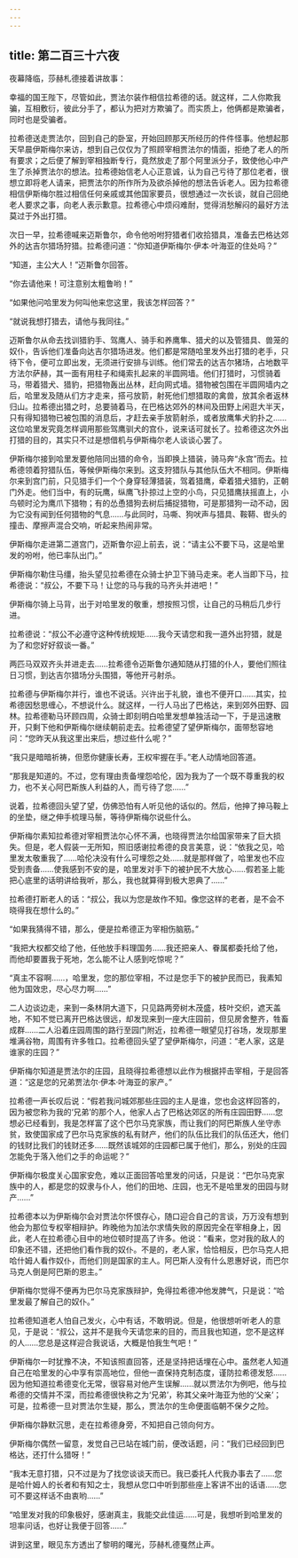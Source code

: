 ```yaml
---
---
---
```

title: 第二百三十六夜
---






夜幕降临，莎赫札德接着讲故事：





幸福的国王陛下，尽管如此，贾法尔装作相信拉希德的话。就这样，二人你欺我骗，互相敷衍，彼此分手了，都认为把对方欺骗了。而实质上，他俩都是欺骗者，同时也是受骗者。

拉希德送走贾法尔，回到自己的卧室，开始回顾那天所经历的件件怪事。他想起那天早晨伊斯梅尔来访，想到自己仅仅为了照顾宰相贾法尔的情面，拒绝了老人的所有要求；之后便了解到宰相独断专行，竟然放走了那个阿里派分子，致使他心中产生了杀掉贾法尔的想法。拉希德始信老人心正意诚，认为自己亏待了那位老者，很想立即将老人请来，把贾法尔的所作所为及欲杀掉他的想法告诉老人。因为拉希德相信伊斯梅尔胜过相信任何亲戚或其他国家要员，很想通过一次长谈，就自己回绝老人要求之事，向老人表示歉意。拉希德心中烦闷难耐，觉得消愁解闷的最好方法莫过于外出打猎。

次日一早，拉希德喊来迈斯鲁尔，命令他吩咐狩猎者们收拾猎具，准备去巴格达郊外的达吉尔猎场狩猎。拉希德问道：“你知道伊斯梅尔·伊本·叶海亚的住处吗？”

“知道，主公大人！”迈斯鲁尔回答。

“你去请他来！可注意别太粗鲁哟！”

“如果他问哈里发为何叫他来您这里，我该怎样回答？”

“就说我想打猎去，请他与我同往。”

迈斯鲁尔从命去找训猎豹手、驾鹰人、骑手和养鹰隼、猎犬的以及管猎具、兽笼的奴仆，告诉他们准备向达吉尔猎场进发。他们都是常随哈里发外出打猎的老手，只待下令，便可立即出发，无须进行安排与训练。他们常去的达吉尔猪场，占地数平方法尔萨赫，其一面有用柱子和绳索扎起来的半圆网墙。他们打猎时，习惯骑着马，带着猎犬、猎豹，把猎物轰出丛林，赶向网式墙。猎物被包围在半圆网墙内之后，哈里发及随从们方才走来，搭弓放箭，射死他们想猎取的禽兽，放其余者返林归山。拉希德出猎之时，总要骑着马，在巴格达郊外的林间及田野上闲逛大半天，只有得知猎物已被包围的消息后，才赶去亲手放箭射杀，或者放鹰隼犬豹扑之……这位哈里发究竟怎样调用那些驾鹰驯犬的宫仆，说来话可就长了。拉希德这次外出打猎的目的，其实只不过是想借机与伊斯梅尔老人谈谈心罢了。

伊斯梅尔接到哈里发要他陪同出猎的命令，当即换上猎装，骑马奔“永宫”而去。拉希德领着狩猎队伍，等候伊斯梅尔来到。这支狩猎队与其他队伍大不相同。伊斯梅尔来到宫门前，只见猎手们一个个身穿轻薄猎装，驾着猎鹰，牵着猎犬猎豹，正朝门外走。他们当中，有的玩鹰，纵鹰飞扑掠过上空的小鸟，只见猎鹰扶摇直上，小鸟顿时沦为鹰爪下猎物；有的怂恿猎狗去树后捕捉猎物，可是那猎狗一动不动，因为它没有闻到任何猎物的气息……与此同时，马嘶、狗吠声与猎具、鞍鞯、辔头的撞击、摩擦声混合交响，听起来热闹非常。

伊斯梅尔走进第二道宫门，迈斯鲁尔迎上前去，说：“请主公不要下马，这是哈里发的吩咐，他已率队出门。”

伊斯梅尔勒住马缰，抬头望见拉希德在众骑士护卫下骑马走来。老人当即下马，拉希德说：“叔公，不要下马！让您的马与我的马齐头并进吧！”

伊斯梅尔骑上马背，出于对哈里发的敬重，想按照习惯，让自己的马稍后几步行进。

拉希德说：“叔公不必遵守这种传统规矩……我今天请您和我一道外出狩猎，就是为了和您好好叙谈一番。”

两匹马双双齐头并进走去……拉希德令迈斯鲁尔通知随从打猎的仆人，要他们照往日习惯，到达吉尔猎场分头围猎，等他开弓射杀。

拉希德与伊斯梅尔并行，谁也不说话。兴许出于礼貌，谁也不便开口……其实，拉希德因愁思缠心，不想说什么。就这样，一行人马出了巴格达，来到郊外田野、园林。拉希德勒马环顾四周，众骑士即刻明白哈里发想单独活动一下，于是迅速散开，只剩下他和伊斯梅尔继续朝前走去。拉希德望了望伊斯梅尔，面带愁容地问：“您昨天从我这里出来后，想过些什么呢？”

“我只是暗暗祈祷，但愿你健康长寿，王权牢握在手。”老人动情地回答道。

“那我是知道的。不过，您有理由责备埋怨哈伦，因为我为了一个既不尊重我的权力，也不关心阿巴斯族人利益的人，而亏待了您……”

说着，拉希德回头望了望，仿佛恐怕有人听见他的话似的。然后，他抻了抻马鞍上的坐垫，继之伸手梳理马鬃，等待伊斯梅尔说些什么。

伊斯梅尔素知拉希德对宰相贾法尔心怀不满，也晓得贾法尔给国家带来了巨大损失。但是，老人假装一无所知，照旧感谢拉希德的良言美意，说：“依我之见，哈里发太敬重我了……哈伦决没有什么可埋怨之处……就是那样做了，哈里发也不应受到责备……使我感到不安的是，哈里发对手下的被护民不大放心……假若圣上能把心底里的话明讲给我听，那么，我也就算得到极大恩典了……”

拉希德打断老人的话：“叔公，我以为您是故作不知。像您这样的老者，是不会不晓得我在想什么的。”

“如果我猜得不错，那么，便是拉希德正为宰相伤脑筋。”

“我把大权都交给了他，任他放手料理国务……我还把亲人、眷属都委托给了他，而他却要置我于死地，怎么能不让人感到吃惊呢？”

“真主不容啊……，哈里发，您的那位宰相，不过是您手下的被护民而已，我素知他为国效忠，尽心尽力啊……”

二人边谈边走，来到一条林阴大道下，只见路两旁树木茂盛，枝叶交织，遮天盖地，不知不觉已离开巴格达很远，却发现来到一座大庄园前，但见房舍整齐，牲畜成群……二人沿着庄园周围的路行至园门附近，拉希德一眼望见打谷场，发现那里堆满谷物，周围有许多牲口。拉希德回头望了望伊斯梅尔，问道：“老人家，这是谁家的庄园？”

伊斯梅尔知道是贾法尔的庄园，且晓得拉希德想以此作为根据抨击宰相，于是回答道：“这是您的兄弟贾法尔·伊本·叶海亚的家产。”

拉希德一声长叹后说：“假若我问城郊那些庄园的主人是谁，您也会这样回答的，因为被您称为我的‘兄弟’的那个人，他家人占了巴格达郊区的所有庄园田野……您想必已经看到，我是怎样富了这个巴尔马克家族，而让我们的阿巴斯族人坐守赤贫，致使国家成了巴尔马克家族的私有财产，他们的队伍比我们的队伍还大，他们的钱财比我们的钱财还多……既然该城郊的庄园都已属于他们，那么，别处的庄园怎能免于落入他们之手的命运呢？”

伊斯梅尔极度关心国家安危，难以正面回答哈里发的问话，只是说：“巴尔马克家族中的人，都是您的奴隶与仆人，他们的田地、庄园，也无不是哈里发的田园与财产……”

拉希德本以为伊斯梅尔会对贾法尔怀恨存心，随口迎合自己的言谈，万万没有想到他会为那位专权宰相辩护。昨晚他为加法尔求情失败的原因完全在宰相身上，因此，老人在拉希德心目中的地位顿时提高了许多。他说：“看来，您对我的敌人的印象还不错，还把他们看作我的奴仆。不是的，老人家，恰恰相反，巴尔马克人把哈什姆人看作奴仆，而他们则是国家的主人。阿巴斯人没有什么恩惠好说，而巴尔马克人倒是阿巴斯的恩主。”

伊斯梅尔觉得不便再为巴尔马克家族辩护，免得拉希德冲他发脾气，只是说：“哈里发最了解自己的奴仆。”

拉希德知道老人怕自己发火，心中有话，不敢明说。但是，他很想听听老人的意见，于是说：“叔公，这并不是我今天请您来的目的，而且我也知道，您不是这样的人……您总是这样迎合我说话，大概是怕我生气吧！”

伊斯梅尔一时犹豫不决，不知该照直回答，还是坚持把话埋在心中。虽然老人知道自己在哈里发的心中享有崇高地位，但他一直保持克制态度，谨防拉希德发怒……因为他知道拉希德变化无常，很容易对他产生误解……就以贾法尔为例吧，他与拉希德的交情并不深，而拉希德很快称之为‘兄弟’，称其父亲叶海亚为他的‘父亲’；可是，拉希德一旦对贾法尔生疑，那么，贾法尔的生命便面临朝不保夕之险。

伊斯梅尔静默沉思，走在拉希德身旁，不知把自己领向何方。

伊斯梅尔偶然一留意，发觉自己已站在城门前，便改话题，问：“我们已经回到巴格达，还打什么猎呀！”

“我本无意打猎，只不过是为了找您谈谈天而已。我已委托人代我办事去了……您是哈什姆人的长者和有知之士，我想从您口中听到那些座上客讲不出的话语……您可不要这样话不由衷哟……”

“哈里发对我的印象极好，感谢真主，我能交此佳运……可是，我想听到哈里发的坦率问话，也好让我便于回答……”





讲到这里，眼见东方透出了黎明的曙光，莎赫札德戛然止声。